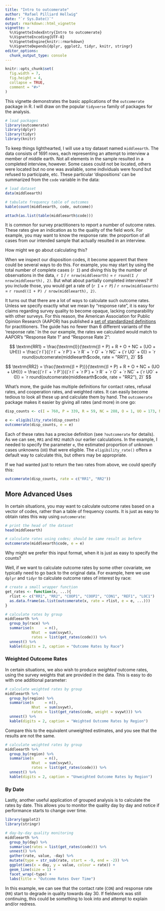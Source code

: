 ```yaml
---
title: "Intro to outcomerate"
author: "Rafael Pilliard Hellwig"
date: "`r Sys.Date()`"
output: rmarkdown::html_vignette
vignette: >
  %\VignetteIndexEntry{Intro to outcomerate}
  %\VignetteEncoding{UTF-8}
  %\VignetteEngine{knitr::rmarkdown}
  %\VignetteDepends{dplyr, ggplot2, tidyr, knitr, stringr}
editor_options: 
  chunk_output_type: console
---
```


```r
knitr::opts_chunk$set(
  fig.width = 7,
  fig.height = 4,
  collapse = TRUE,
  comment = "#>"
)
```



This vignette demonstrates the basic applications of the `outcomerate` package in R. I will draw on the popular `tidyverse` family of packages for the analysis.

```r
# load packages
library(outcomerate)
library(dplyr)
library(tidyr)
library(knitr)
```

To keep things lighthearted, I will use a toy dataset named `middleearth`. The data consists of 1691 rows, each representing an attempt to interview a member of middle earth. Not all elements in the sample resulted in a completed interview, however. Some cases could not be located, others were located but no one was available, some individuals were found but refused to participate, etc. These particular 'dispositions' can be summarized from the `code` variable in the data:

```r
# load dataset
data(middleearth)

# tabulate frequency table of outcomes
kable(count(middleearth, code, outcome))
```

```r
attach(as.list(table(middleearth$code)))
```


It is common for survey practitioners to report a number of outcome rates. These rates give an indication as to the quality of the field work. For example, you may want to know the response rate: the proportion of all cases from our intended sample that actually resulted in an interview. 

How might we go about calculating this?

When we inspect our disposition codes, it become apparent that there could be several ways to do this. For example, you may start by using the total number of complete cases (`r I`) and diving this by the number of observations in the data, `r I` / `r nrow(middleearth)` = `r round(I / nrow(middleearth), 2)`. But what about partially completed interviews? If you include those, you would get a rate of  (`r I` + `r P`) / `r nrow(middleearth)` =  `r round((I + P) / nrow(middleearth), 2)`.

It turns out that there are a lot of ways to calculate such outcome rates. Unless we specify exactly what we mean by "response rate", it is easy for claims regarding survey quality to become opaque, lacking comparability with other surveys. For this reason, the American Association for Public Opinion Research (AAPOR) has published a [set of standardized definitions](https://www.aapor.org/Standards-Ethics/Standard-Definitions-(1).aspx) for practitioners. The guide has no fewer than 6 different variants of the 'response rate.' In the our example, the rates we calculated would match to AAPOR's "Response Rate 1" and "Response Rate 2":


$$
\textrm{RR1} = \frac{\textrm{I}}{\textrm{(I + P) + R + O + NC + (UO + UH)}} 
= \frac{`r I`}{(`r I` + `r P`) + `r R` + `r O` + `r NC` + (`r UO` + 0)} 
= `r round(outcomerate(middleearth$code, rate = "RR1"), 2)`
$$

$$
\textrm{RR2} = \frac{\textrm{(I + P)}}{\textrm{(I + P) + R + O + NC + (UO + UH)}} 
= \frac{(`r I` + `r P`)}{(`r I` + `r P`) + `r R` + `r O` + `r NC` + (`r UO` + 0)} 
= `r round(outcomerate(middleearth$code, rate = "RR2"), 2)`
$$

What's more, the guide has multiple definitions for contact rates, refusal rates, and cooperation rates, and weighted rates. It can easily become tedious to look all these up and calculate them by hand. The `outcomerate` package makes it easier by giving all rates (and more) in one go:


```r
disp_counts <- c(I = 760, P = 339, R = 59, NC = 288, O = 1, UO = 173, NE = 71) 

e <- eligibility_rate(disp_counts)
outcomerate(disp_counts, e = e)
```

Each of these rates has a precise definition (see `?outcomerate` for details). As we can see, `RR1` and `RR2` match our earlier calculations. In the example, I needed to specify the parameter `e`, the estimated proportion of unknown cases unknowns (`UO`) that were eligible. The `eligibility_rate()` offers a default way to calculate this, but others may be appropriate.

If we had wanted just to return the two rates from above, we could specify this:

```r
outcomerate(disp_counts, rate = c("RR1", "RR2"))
```


## More Advanced Uses

In certain situations, you may want to calculate outcome rates based on a vector of codes, rather than a table of frequency counts. It is just as easy to obtain rates this way using `outcomerate`:

```r
# print the head of the dataset
head(middleearth)

# calculate rates using codes; should be same result as before
outcomerate(middleearth$code, e = e)
```

Why might we prefer this input format, when it is just as easy to specify the counts?

Well, if we want to calculate outcome rates by some other covariate, we typically need to go back to the original data. For example, here we use `dplyr` and `tidyr` to calculate outcome rates of interest by race:


```r
# create a small wrapper function
get_rates <- function(x, ...){
  rlist <- c("RR1", "RR2", "COOP1", "COOP2", "CON1", "REF1", "LOC1")
  as.data.frame(as.list(outcomerate(x, rate = rlist, e = e, ...)))
}

# calculate rates by group
middleearth %>%
  group_by(race) %>%
  summarise(n     = n(),
            Nhat  = sum(svywt),
            rates = list(get_rates(code))) %>%
  unnest() %>%
  kable(digits = 2, caption = "Outcome Rates by Race")
```


### Weighted Outcome Rates

In certain situations, we also wish to produce _weighted_ outcome rates, using the survey weights that are provided in the data. This is easy to do with one additional parameter:

```r
# calculate weighted rates by group
middleearth %>%
  group_by(region) %>%
  summarise(n     = n(),
            Nhat  = sum(svywt),
            rates = list(get_rates(code, weight = svywt))) %>%
  unnest() %>%
  kable(digits = 2, caption = "Weighted Outcome Rates by Region")
```

Compare this to the equivalent unweighted estimates, and you see that the results are not the same.

```r
# calculate weighted rates by group
middleearth %>%
  group_by(region) %>%
  summarise(n     = n(),
            Nhat  = sum(svywt),
            rates = list(get_rates(code))) %>%
  unnest() %>%
  kable(digits = 2, caption = "Unweighted Outcome Rates by Region")
```



### By Date

Lastly, another useful application of grouped analysis is to calculate the rates by date. This allows you to monitor the quality day by day and notice if performance starts to change over time.


```r
library(ggplot2)
library(stringr)

# day-by-day quality monitoring
middleearth %>%
  group_by(day) %>%
  summarise(rates = list(get_rates(code))) %>%
  unnest() %>%
  gather(rate, value, -day) %>%
  mutate(type = str_sub(rate, start = -9, end = -2)) %>%
  ggplot(aes(x = day, y = value, colour = rate)) +
  geom_line(size = 1) +
  facet_wrap(~type) +
  labs(title = "Outcome Rates Over Time")
```

In this example, we can see that the contact rate (`CON`) and response rate (`RR`) start to degrade in quality towards day 30. If fieldwork was still continuing, this could be something to look into and attempt to explain and/or redress.
